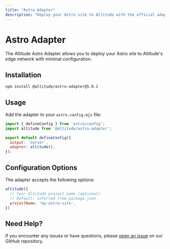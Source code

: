 ```yaml
---
title: "Astro Adapter"
description: "Deploy your Astro site to Altitude with the official adapter"
---
```


# Astro Adapter

The Altitude Astro Adapter allows you to deploy your Astro site to Altitude's edge network with minimal configuration.

## Installation

```bash
npm install @altitude/astro-adapter@5.0.1
```

## Usage

Add the adapter to your `astro.config.mjs` file:

```js
import { defineConfig } from 'astro/config';
import altitude from '@altitude/astro-adapter';

export default defineConfig({
  output: 'server',
  adapter: altitude(),
});
```

## Configuration Options

The adapter accepts the following options:

```js
altitude({
  // Your Altitude project name (optional)
  // Default: inferred from package.json
  projectName: 'my-astro-site',
})
```

## Need Help?

If you encounter any issues or have questions, please [open an issue](https://github.com/altitude/astro-adapter/issues) on our GitHub repository.